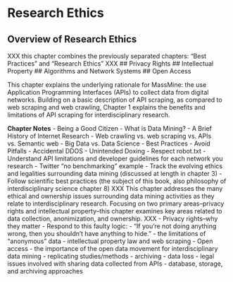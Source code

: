 # Research Ethics
## Overview of Research Ethics
XXX this chapter combines the previously separated chapters: "Best Practices" and "Research Ethics" XXX
## Privacy Rights
## Intellectual Property
## Algorithms and Network Systems
## Open Access

This chapter explains the underlying rationale for MassMine: the use Application Programming Interfaces (APIs) to collect data from digital networks. Building on a basic description of API scraping, as compared to web scraping and web crawling, Chapter 1 explains the benefits and
limitations of API scraping for interdisciplinary research.

**Chapter Notes**
- Being a Good Citizen
- What is Data Mining?
  - A Brief History of Internet Research
  - Web crawling vs. web scraping vs. APIs vs. Semantic web
  - Big Data vs. Data Science
- Best Practices
  - Avoid Pitfalls
    - Accidental DDOS
    - Unintended Doxing
  - Respect robot.txt
  - Understand API limitations and developer guidelines for each network you research
    - Twitter "no benchmarking" example
  - Track the evolving ethics and legalities surrounding data mining (discussed at length in chapter 3)
- Follow scientific best practices (the subject of this book, also philosophy of interdisciplinary science chapter 8)
XXX
This chapter addresses the many ethical and ownership issues surrounding data mining activities as they relate to interdisciplinary research. Focusing on two primary areas--privacy rights and intellectual property--this chapter examines key areas related to data collection, anonimization, and ownership.
XXX
- Privacy rights--why they matter
  - Respond to this faulty logic:
    - "If you're not doing anything wrong, then you shouldn't have anything to hide."
- the limitations of "anonymous" data
- intellectual property law and web scraping
- Open access
  - the importance of the open data movement for interdisciplinary data mining
    - replicating studies/methods
    - archiving
    - data loss
  - legal issues involved with sharing data collected from APIs
  - database, storage, and archiving approaches
